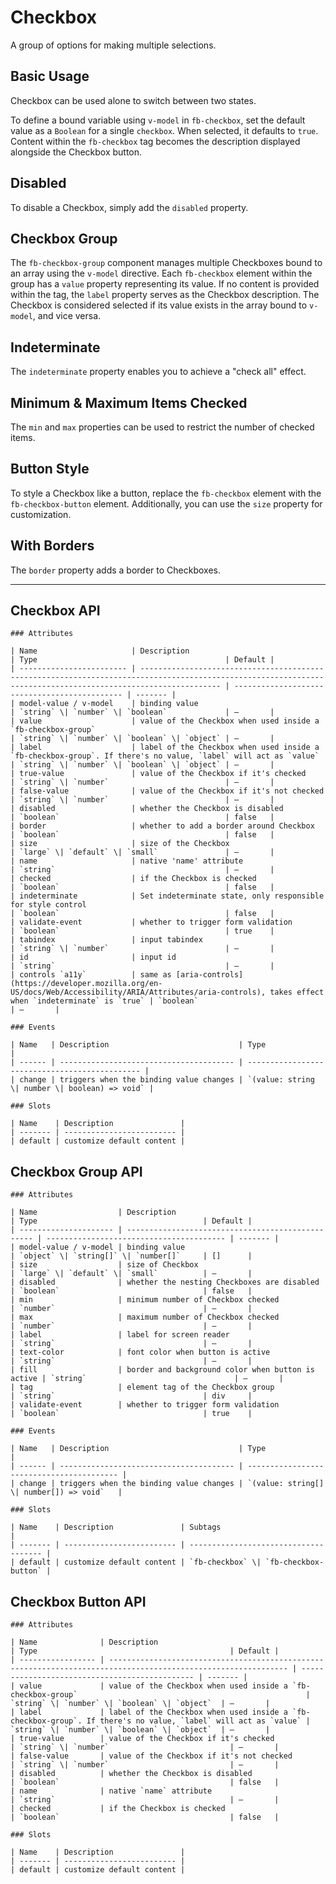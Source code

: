 
<Meta of={CheckboxStories} />

# Checkbox

A group of options for making multiple selections.

## Basic Usage

Checkbox can be used alone to switch between two states.

To define a bound variable using `v-model` in `fb-checkbox`, set the default value as a `Boolean` for a single `checkbox`. When selected, it defaults
to `true`. Content within the `fb-checkbox` tag becomes the description displayed alongside the Checkbox button.

<Canvas withToolbar={true} of={CheckboxStories.BasicUsage} />

## Disabled

To disable a Checkbox, simply add the `disabled` property.

<Canvas withToolbar={true} of={CheckboxStories.Disabled} />

## Checkbox Group

The `fb-checkbox-group` component manages multiple Checkboxes bound to an array using the `v-model` directive. Each `fb-checkbox` element within the group
has a `value` property representing its value. If no content is provided within the tag, the `label` property serves as the Checkbox description.
The Checkbox is considered selected if its value exists in the array bound to `v-model`, and vice versa.

<Canvas withToolbar={true} of={CheckboxStories.CheckboxGroup} />

## Indeterminate

The `indeterminate` property enables you to achieve a "check all" effect.

<Canvas withToolbar={true} of={CheckboxStories.Indeterminate} />

## Minimum & Maximum Items Checked

The `min` and `max` properties can be used to restrict the number of checked items.

<Canvas withToolbar={true} of={CheckboxStories.MinMax} />

## Button Style

To style a Checkbox like a button, replace the `fb-checkbox` element with the `fb-checkbox-button` element. Additionally, you can use the `size` property
for customization.

<Canvas withToolbar={true} of={CheckboxStories.Button} />

## With Borders

The `border` property adds a border to Checkboxes.

<Canvas withToolbar={true} of={CheckboxStories.Bordered} />

***

## Checkbox API

<div style={{ marginTop: '30px' }}>

	### Attributes

	| Name                     | Description                                                                                                                                                    | Type                                          | Default |
	| ------------------------ | -------------------------------------------------------------------------------------------------------------------------------------------------------------- | --------------------------------------------- | ------- |
	| model-value / v-model    | binding value                                                                                                                                                  | `string` \| `number` \| `boolean`             | —       |
	| value                    | value of the Checkbox when used inside a `fb-checkbox-group`                                                                                                      | `string` \| `number` \| `boolean` \| `object` | —       |
	| label                    | label of the Checkbox when used inside a `fb-checkbox-group`. If there's no value, `label` will act as `value`                                                    | `string` \| `number` \| `boolean` \| `object` | —       |
	| true-value               | value of the Checkbox if it's checked                                                                                                                          | `string` \| `number`                          | —       |
	| false-value              | value of the Checkbox if it's not checked                                                                                                                      | `string` \| `number`                          | —       |
	| disabled                 | whether the Checkbox is disabled                                                                                                                               | `boolean`                                     | false   |
	| border                   | whether to add a border around Checkbox                                                                                                                        | `boolean`                                     | false   |
	| size                     | size of the Checkbox                                                                                                                                           | `large` \| `default` \| `small`               | —       |
	| name                     | native 'name' attribute                                                                                                                                        | `string`                                      | —       |
	| checked                  | if the Checkbox is checked                                                                                                                                     | `boolean`                                     | false   |
	| indeterminate            | Set indeterminate state, only responsible for style control                                                                                                    | `boolean`                                     | false   |
	| validate-event           | whether to trigger form validation                                                                                                                             | `boolean`                                     | true    |
	| tabindex                 | input tabindex                                                                                                                                                 | `string` \| `number`                          | —       |
	| id                       | input id                                                                                                                                                       | `string`                                      | —       |
	| controls `a11y`          | same as [aria-controls](https://developer.mozilla.org/en-US/docs/Web/Accessibility/ARIA/Attributes/aria-controls), takes effect when `indeterminate` is `true` | `boolean`                                     | —       |

	### Events

	| Name   | Description                             | Type                                           |
	| ------ | --------------------------------------- | ---------------------------------------------- |
	| change | triggers when the binding value changes | `(value: string \| number \| boolean) => void` |

	### Slots

	| Name    | Description               |
	| ------- | ------------------------- |
	| default | customize default content |

</div>

## Checkbox Group API

<div style={{ marginTop: '30px' }}>

	### Attributes

	| Name                  | Description                                       | Type                                     | Default |
	| --------------------- | ------------------------------------------------- | ---------------------------------------- | ------- |
	| model-value / v-model | binding value                                     | `object` \| `string[]` \| `number[]`     | []      |
	| size                  | size of Checkbox                                  | `large` \| `default` \| `small`          | —       |
	| disabled              | whether the nesting Checkboxes are disabled       | `boolean`                                | false   |
	| min                   | minimum number of Checkbox checked                | `number`                                 | —       |
	| max                   | maximum number of Checkbox checked                | `number`                                 | —       |
	| label                 | label for screen reader                           | `string`                                 | —       |
	| text-color            | font color when button is active                  | `string`                                 | —       |
	| fill                  | border and background color when button is active | `string`                                 | —       |
	| tag                   | element tag of the Checkbox group                 | `string`                                 | div     |
	| validate-event        | whether to trigger form validation                | `boolean`                                | true    |

	### Events

	| Name   | Description                             | Type                                      |
	| ------ | --------------------------------------- | ----------------------------------------- |
	| change | triggers when the binding value changes | `(value: string[] \| number[]) => void`   |

	### Slots

	| Name    | Description               | Subtags                               |
	| ------- | ------------------------- | ------------------------------------- |
	| default | customize default content | `fb-checkbox` \| `fb-checkbox-button` |

</div>

## Checkbox Button API

<div style={{ marginTop: '30px' }}>

	### Attributes

	| Name              | Description                                                                                                    | Type                                           | Default |
	| ----------------- | -------------------------------------------------------------------------------------------------------------- | ---------------------------------------------- | ------- |
	| value             | value of the Checkbox when used inside a `fb-checkbox-group`                                                   | `string` \| `number` \| `boolean` \| `object`  | —       |
	| label             | label of the Checkbox when used inside a `fb-checkbox-group`. If there's no value, `label` will act as `value` | `string` \| `number` \| `boolean` \| `object`  | —       |
	| true-value        | value of the Checkbox if it's checked                                                                          | `string` \| `number`                           | —       |
	| false-value       | value of the Checkbox if it's not checked                                                                      | `string` \| `number`                           | —       |
	| disabled          | whether the Checkbox is disabled                                                                               | `boolean`                                      | false   |
	| name              | native `name` attribute                                                                                        | `string`                                       | —       |
	| checked           | if the Checkbox is checked                                                                                     | `boolean`                                      | false   |

	### Slots

	| Name    | Description               |
	| ------- | ------------------------- |
	| default | customize default content |

</div>
